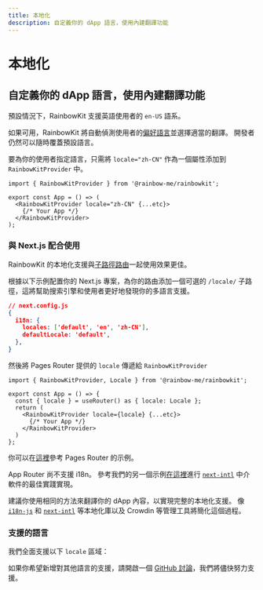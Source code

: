 ```yaml
---
title: 本地化
description: 自定義你的 dApp 語言，使用內建翻譯功能
---
```


# 本地化

## 自定義你的 dApp 語言，使用內建翻譯功能

預設情況下，RainbowKit 支援英語使用者的 `en-US` 語系。

如果可用，RainbowKit 將自動偵測使用者的[偏好語言](https://developer.mozilla.org/en-US/docs/Web/API/Navigator/language)並選擇適當的翻譯。 開發者仍然可以隨時覆蓋預設語言。

要為你的使用者指定語言，只需將 `locale="zh-CN"` 作為一個屬性添加到 `RainbowKitProvider` 中。

```tsx
import { RainbowKitProvider } from '@rainbow-me/rainbowkit';

export const App = () => (
  <RainbowKitProvider locale="zh-CN" {...etc}>
    {/* Your App */}
  </RainbowKitProvider>
);
```

### 與 Next.js 配合使用

RainbowKit 的本地化支援與[子路徑路由](https://nextjs.org/docs/pages/building-your-application/routing/internationalization#sub-path-routing)一起使用效果更佳。

根據以下示例配置你的 Next.js 專案，為你的路由添加一個可選的 `/locale/` 子路徑，這將幫助搜索引擎和使用者更好地發現你的多語言支援。

```json
// next.config.js
{
  i18n: {
    locales: ['default', 'en', 'zh-CN'],
    defaultLocale: 'default',
  },
}
```

然後將 Pages Router 提供的 `locale` 傳遞給 `RainbowKitProvider`

```tsx
import { RainbowKitProvider, Locale } from '@rainbow-me/rainbowkit';

export const App = () => {
  const { locale } = useRouter() as { locale: Locale };
  return (
    <RainbowKitProvider locale={locale} {...etc}>
      {/* Your App */}
    </RainbowKitProvider>
  )
};
```

你可以在[這裡](https://github.com/rainbow-me/rainbowkit/tree/main/examples/with-next)參考 Pages Router 的示例。

App Router 尚不支援 i18n。 參考我們的另一個示例[在這裡](https://github.com/rainbow-me/rainbowkit/tree/main/examples/with-next-app-i18n)進行 [`next-intl`](https://github.com/amannn/next-intl) 中介軟件的最佳實踐實現。

建議你使用相同的方法來翻譯你的 dApp 內容，以實現完整的本地化支援。 像 [`i18n-js`](https://github.com/fnando/i18n) 和 [`next-intl`](https://github.com/amannn/next-intl) 等本地化庫以及 Crowdin 等管理工具將簡化這個過程。

### 支援的語言

我們全面支援以下 `locale` 區域：

<Table
  header={[
    '語言', '地區', '語言地區代碼', '簡寫'
  ]}
  dataTypes={[
    'string', 'string', 'code', 'code'
  ]}
  data={[
    ['English', 'United States 🇺🇸', 'en-US', 'en'],
    ['中文', 'Mainland China 🇨🇳', 'zh-CN', 'zh-Hans', 'zh'],
    ['繁體中文', 'Hong Kong 🇭🇰', 'zh-HK'],
    ['繁體中文', 'Taiwan 🇹🇼', 'zh-TW', 'zh-Hant'],
    ['हिंदी', 'India 🇮🇳', 'hi-IN', 'hi'],
    ['Español', 'Latin America 🌎', 'es-419', 'es'],
    ['Français', 'France 🇫🇷', 'fr-FR', 'fr'],
    ['العربية', 'Middle East 🌍', 'ar-AR', 'ar'],
    ['Português', 'Brazil 🇧🇷', 'pt-BR', 'pt'],
    ['Русский', 'Russia 🇷🇺', 'ru-RU', 'ru'],
    ['Bahasa Indonesia', 'Indonesia 🇮🇩', 'id-ID', 'id'],
    ['日本語', 'Japan 🇯🇵', 'ja-JP', 'ja'],
    ['Türkçe', 'Turkey 🇹🇷', 'tr-TR', 'tr'],
    ['한국어', 'South Korea 🇰🇷', 'ko-KR', 'ko'],
    ['ภาษาไทย', 'Thailand 🇹🇭', 'th-TH', 'th'],
    ['українська', 'Ukraine 🇺🇦', 'uk-UA', 'ua'],
  ]}
/>

如果你希望新增對其他語言的支援，請開啟一個 [GitHub 討論](https://github.com/rainbow-me/rainbowkit/discussions/new?category=ideas)，我們將儘快努力支援。
